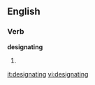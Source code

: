 ==English==

===Verb===
'''designating'''

# {{present participle of|[[designate]]}}

[[it:designating]]
[[vi:designating]]